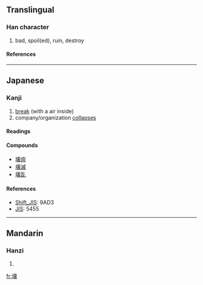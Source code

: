 {{see|壞}}

==Translingual==
===Han character===
{{Han char|rn=32|rad=土|as=13|sn=16|four=|canj=土十田女 (GJWV)}}
# bad, spoil(ed), ruin, destroy
====References====
{{Han ref|kx=0240.301|dkj=05541|dj=0480.180|hdz=10491.031|uh=58CA|ud=22730}}
----
==Japanese==
===Kanji===
{{ja-kanji|grade=c|rs=土13}}
# [[break]] (with a air inside)
# company/organization [[collapse|collapses]] 
====Readings====
{{ja-readings|kanon=[[かい]] (kai)|goon=[[え]] (''e'')|kun=[[こわす]] (kowasu), [[やぶる]] (yaburu), [[こわれる]] (kowareru)|nadzuke=[[つち]] (tuchi)}}
====Compounds====
*[[壊疽]]
*[[壊滅]]
*[[壊乱]]
====References====
*[[Wikipedia:Shift_JIS|Shift_JIS]]: 9AD3
*[[Wikipedia:JIS encoding|JIS]]: 5455
----

==Mandarin==
===Hanzi===
{{cmn-hanzi|pin=[[huài]] (huai4)|wg=huai<sup>4</sup>}}
# {{defn|Mandarin}}

[[fr:壊]]